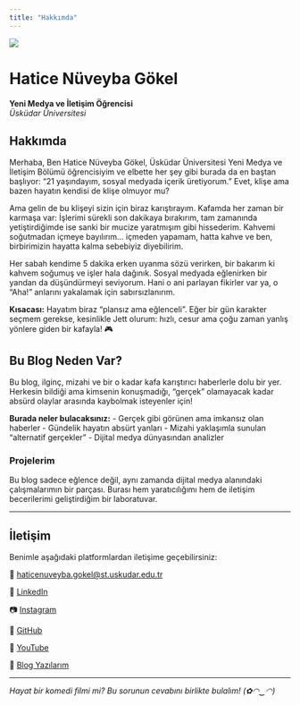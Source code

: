 ```yaml
---
title: "Hakkımda"
---
```


::: {.about-hero}
![](images/hakkinda.jpg){.hakkinda-image}

# Hatice Nüveyba Gökel

**Yeni Medya ve İletişim Öğrencisi**  
*Üsküdar Üniversitesi*
:::

## Hakkımda

Merhaba, Ben Hatice Nüveyba Gökel, Üsküdar Üniversitesi Yeni Medya ve İletişim Bölümü öğrencisiyim ve elbette her şey gibi burada da en baştan başlıyor: "21 yaşındayım, sosyal medyada içerik üretiyorum." Evet, klişe ama bazen hayatın kendisi de klişe olmuyor mu?

Ama gelin de bu klişeyi sizin için biraz karıştırayım. Kafamda her zaman bir karmaşa var: İşlerimi sürekli son dakikaya bırakırım, tam zamanında yetiştirdiğimde ise sanki bir mucize yaratmışım gibi hissederim. Kahvemi soğutmadan içmeye bayılırım… içmeden yapamam, hatta kahve ve ben, birbirimizin hayatta kalma sebebiyiz diyebilirim.

Her sabah kendime 5 dakika erken uyanma sözü verirken, bir bakarım ki kahvem soğumuş ve işler hala dağınık. Sosyal medyada eğlenirken bir yandan da düşündürmeyi seviyorum. Hani o ani parlayan fikirler var ya, o "Aha!" anlarını yakalamak için sabırsızlanırım.

**Kısacası:** Hayatım biraz "plansız ama eğlenceli". Eğer bir gün karakter seçmem gerekse, kesinlikle Jett olurum: hızlı, cesur ama çoğu zaman yanlış yönlere giden bir kafayla! 🎮

## Bu Blog Neden Var?

Bu blog, ilginç, mizahi ve bir o kadar kafa karıştırıcı haberlerle dolu bir yer. Herkesin bildiği ama kimsenin konuşmadığı, "gerçek" olamayacak kadar absürd olaylar arasında kaybolmak isteyenler için!

**Burada neler bulacaksınız:**
- Gerçek gibi görünen ama imkansız olan haberler
- Gündelik hayatın absürt yanları
- Mizahi yaklaşımla sunulan "alternatif gerçekler"
- Dijital medya dünyasından analizler

### Projelerim

Bu blog sadece eğlence değil, aynı zamanda dijital medya alanındaki çalışmalarımın bir parçası. Burası hem yaratıcılığımı hem de iletişim becerilerimi geliştirdiğim bir laboratuvar.

---

## İletişim

Benimle aşağıdaki platformlardan iletişime geçebilirsiniz:

::: {.contact-links}
📧 [haticenuveyba.gokel@st.uskudar.edu.tr](mailto:haticenuveyba.gokel@st.uskudar.edu.tr)

💼 [LinkedIn](https://www.linkedin.com/in/haticenuveybagokel/)

📷 [Instagram](https://www.instagram.com/hatice_nuveyba)

🐙 [GitHub](https://github.com/hngokel)

🎥 [YouTube](https://www.youtube.com/@miusalol?app=desktop)

📝 [Blog Yazılarım](https://www.halklailiskilerdergisi.com.tr/insanlarin-ozgurlukleri-zihnindedir/)
:::

---

*Hayat bir komedi filmi mi? Bu sorunun cevabını birlikte bulalım! (✿◠‿◠)*